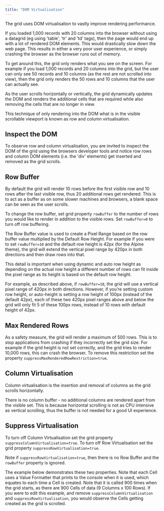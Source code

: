 ```yaml
---
title: "DOM Virtualisation"
---
```


The grid uses DOM virtualisation to vastly improve rendering performance.

If you loaded 1,000 records with 20 columns into the browser without using a datagrid (eg using 'table', 'tr' and 'td' tags), then the page would end up with a lot of rendered DOM elements. This would drastically slow down the web page. This results in either a very poor user experience, or simply crashing the browser as the browser runs out of memory.

To get around this, the grid only renders what you see on the screen. For example if you load 1,000 records and 20 columns into the grid, but the user can only see 50 records and 10 columns (as the rest are not scrolled into view), then the grid only renders the 50 rows and 10 columns that the user can actually see.

As the user scrolls horizontally or vertically, the grid dynamically updates the DOM and renders the additional cells that are required while also removing the cells that are no longer in view.

This technique of only rendering into the DOM what is in the visible scrollable viewport is known as row and column virtualisation.

## Inspect the DOM

To observe row and column virtualisation, you are invited to inspect the DOM of the grid using the browsers developer tools and notice row rows and column DOM elements (i.e. the 'div' elements) get inserted and removed as the grid scrolls.

## Row Buffer

By default the grid will render 10 rows before the first visible row and 10 rows after the last visible row, thus 20 additional rows get rendered. This is to act as a buffer as on some slower machines and browsers, a blank space can be seen as the user scrolls.

To change the row buffer, set grid property `rowBuffer` to the number of rows you would like to render in addition to the visible rows. Set `rowBuffer=0` to turn off row buffering.

The Row Buffer value is used to create a Pixel Range based on the row buffer value multiplied by the Default Row Height. For example if you were to set `rowBuffer=10` and the default row height is 42px (for the Alpine theme), the grid will extend the vertical pixel range by 420px in both directions and then draw rows into that. 

This detail is important when using dynamic and auto row height as depending on the actual row height a different number of rows can fit inside the pixel range as its height is based on the default row height. 

For example, as described above, if `rowBuffer=10`, the grid will use a vertical pixel range of 420px in both directions. However, if you’re setting custom row height, or auto-height is setting a row height of 100px (instead of the default 42px), each of these two 420px pixel ranges above and below the grid will only fit 5 of these 100px rows, instead of 10 rows with default height of 42px.

## Max Rendered Rows

As a safety measure, the grid will render a maximum of 500 rows. This is to stop applications
from crashing if they incorrectly set the grid size. For example if the grid height is not set correctly,
and the grid tries to render 10,000 rows, this can crash the browser. To remove
this restriction set the property `suppressMaxRenderedRowRestriction=true`.


## Column Virtualisation

Column virtualisation is the insertion and removal of columns as the grid scrolls horizontally.

There is no column buffer - no additional columns are rendered apart from the visible set. This is because horizontal scrolling is not as CPU intensive as vertical scrolling, thus the buffer is not needed for a good UI experience.

## Suppress Virtualisation

To turn off Column Virtualisation set the grid property `suppressColumnVirtualisation=true`. To turn off Row Virtualisation set the grid property `suppressRowVirtualisation=true`.

Note if `suppressRowVirtualisation=true`, then there is no Row Buffer and the `rowBuffer` property is ignored.

The example below demonstrates these two properties. Note that each Cell uses a Value Formatter that prints to the console when it is used, which equates to each time a Cell is created. Note that it is called 900 times when the grid starts, as there are 900 Cells of data (9 Columns x 100 Rows). If you were to edit this example, and remove `suppressColumnVirtualisation` and `suppressRowVirtualisation`, you would observe the Cells getting created as the grid is scrolled.

<GridExampleRunner title='Suppress Virtualisation' name='suppress-virtualisation' type='generated'></GridExampleRunner>



